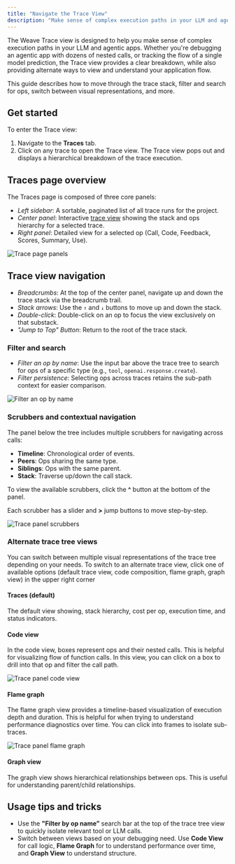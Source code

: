 ```yaml
---
title: "Navigate the Trace View"
description: "Make sense of complex execution paths in your LLM and agentic apps"
---
```


The Weave Trace view is designed to help you make sense of complex execution paths in your LLM and agentic apps. Whether you're debugging an agentic app with dozens of nested calls, or tracking the flow of a single model prediction, the Trace view provides a clear breakdown, while also providing alternate ways to view and understand your application flow.

This guide describes how to move through the trace stack, filter and search for ops, switch between visual representations, and more.

## Get started

To enter the Trace view:
1. Navigate to the **Traces** tab.
2. Click on any trace to open the Trace view. The Trace view pops out and displays a hierarchical breakdown of the trace execution.

## Traces page overview

The Traces page is composed of three core panels:

- _Left sidebar_: A sortable, paginated list of all trace runs for the project.
- _Center panel_: Interactive [trace view](#trace-view-navigation) showing the stack and ops hierarchy for a selected trace. 
- _Right panel_: Detailed view for a selected op (Call, Code, Feedback, Scores, Summary, Use).

![Trace page panels](imgs/trace-tree-full.png)

## Trace view navigation

- _Breadcrumbs_: At the top of the center panel, navigate up and down the trace stack via the breadcrumb trail.
- _Stack arrows_: Use the `↑` and `↓` buttons to move up and down the stack.
- _Double-click_: Double-click on an op to focus the view exclusively on that substack.
- _"Jump to Top" Button_: Return to the root of the trace stack.

### Filter and search

- _Filter an op by name_: Use the input bar above the trace tree to search for ops of a specific type (e.g., `tool`, `openai.response.create`).
- _Filter persistence_: Selecting ops across traces retains the sub-path context for easier comparison.

![Filter an op by name](imgs/trace-tree-filter.png)

### Scrubbers and contextual navigation

The panel below the tree includes multiple scrubbers for navigating across calls:

- **Timeline**: Chronological order of events.
- **Peers**: Ops sharing the same type.
- **Siblings**: Ops with the same parent.
- **Stack**: Traverse up/down the call stack.

To view the available scrubbers, click the **^** button at the bottom of the panel.

Each scrubber has a slider and **>** jump buttons to move step-by-step.

![Trace panel scrubbers](imgs/trace-tree-scrubbers.png)

### Alternate trace tree views

You can switch between multiple visual representations of the trace tree depending on your needs. To switch to an alternate trace view, click one of available options (default trace view, code composition, flame graph, graph view) in the upper right corner 

#### Traces (default)

The default view showing, stack hierarchy, cost per op, execution time, and status indicators.

#### Code view

In the code view, boxes represent ops and their nested calls. This is helpful for visualizing flow of function calls. In this view, you can click on a box to drill into that op and filter the call path.

![Trace panel code view](imgs/trace-tree-code-view.png)

#### Flame graph

The flame graph view provides a timeline-based visualization of execution depth and duration. This is helpful for when trying to understand performance diagnostics over time. You can click into frames to isolate sub-traces.

![Trace panel flame graph](imgs/trace-tree-flame-view.png)

#### Graph view

The graph view shows hierarchical relationships between ops. This is useful for understanding parent/child relationships.

## Usage tips and tricks

- Use the **"Filter by op name”** search bar at the top of the trace tree view to quickly isolate relevant tool or LLM calls.
- Switch between views based on your debugging need. Use **Code View** for call logic, **Flame Graph** for to understand performance over time, and **Graph View** to understand structure.
